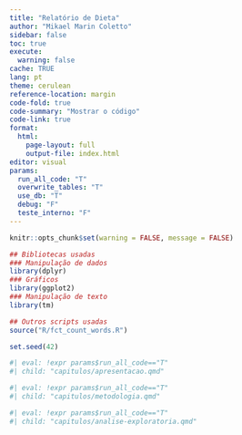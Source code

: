 ```yaml
---
title: "Relatório de Dieta"
author: "Mikael Marin Coletto"
sidebar: false
toc: true
execute:
  warning: false
cache: TRUE
lang: pt
theme: cerulean
reference-location: margin
code-fold: true
code-summary: "Mostrar o código"
code-link: true
format: 
  html:
    page-layout: full
    output-file: index.html
editor: visual
params:
  run_all_code: "T"
  overwrite_tables: "T"
  use_db: "T"
  debug: "F"
  teste_interno: "F"
---
```


```r
knitr::opts_chunk$set(warning = FALSE, message = FALSE) 

## Bibliotecas usadas
### Manipulação de dados
library(dplyr)
### Gráficos
library(ggplot2)
### Manipulação de texto
library(tm)

## Outros scripts usadas
source("R/fct_count_words.R")

set.seed(42)
```


```r
#| eval: !expr params$run_all_code=="T"
#| child: "capitulos/apresentacao.qmd"
```


```r
#| eval: !expr params$run_all_code=="T"
#| child: "capitulos/metodologia.qmd"
```

```r
#| eval: !expr params$run_all_code=="T"
#| child: "capitulos/analise-exploratoria.qmd"
```
